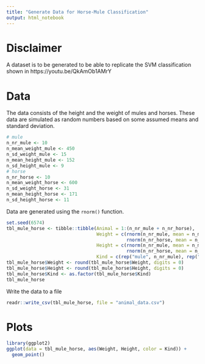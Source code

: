 ```yaml
---
title: "Generate Data for Horse-Mule Classification"
output: html_notebook
---
```


# Disclaimer
A dataset is to be generated to be able to replicate the SVM classification shown in https://youtu.be/QkAmOb1AMrY


# Data
The data consists of the height and the weight of mules and horses. These data are simulated as random numbers based on some assumed means and standard deviation.

```r
# mule
n_nr_mule <- 10
n_mean_weight_mule <- 450
n_sd_weight_mule <- 15
n_mean_height_mule <- 152
n_sd_height_mule <- 9
# horse
n_nr_horse <- 10
n_mean_weight_horse <- 600
n_sd_weight_horse <- 31
n_mean_height_horse <- 171
n_sd_height_horse <- 11
```

Data are generated using the `rnorm()` function. 

```r
set.seed(6574)
tbl_mule_horse <- tibble::tibble(Animal = 1:(n_nr_mule + n_nr_horse),
                                 Weight = c(rnorm(n_nr_mule, mean = n_mean_weight_mule, sd = n_sd_weight_mule),
                                            rnorm(n_nr_horse, mean = n_mean_weight_horse, sd = n_sd_weight_horse)),
                                 Height = c(rnorm(n_nr_mule, mean = n_mean_height_mule, sd = n_sd_height_mule),
                                            rnorm(n_nr_horse, mean = n_mean_height_horse, sd = n_sd_height_horse)),
                                 Kind = c(rep("mule", n_nr_mule), rep("horse", n_nr_horse)))
tbl_mule_horse$Weight <- round(tbl_mule_horse$Weight, digits = 0)
tbl_mule_horse$Height <- round(tbl_mule_horse$Height, digits = 0)
tbl_mule_horse$Kind <- as.factor(tbl_mule_horse$Kind)
tbl_mule_horse
```

Write the data to a file

```r
readr::write_csv(tbl_mule_horse, file = "animal_data.csv")
```


# Plots

```r
library(ggplot2)
ggplot(data = tbl_mule_horse, aes(Weight, Height, color = Kind)) + 
  geom_point()
```




